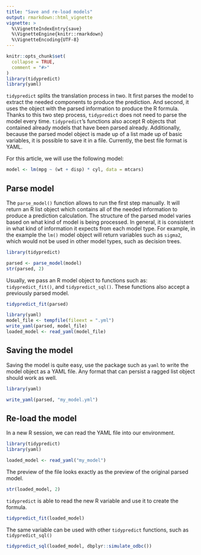 ```yaml
---
title: "Save and re-load models"
output: rmarkdown::html_vignette
vignette: >
  %\VignetteIndexEntry{save}
  %\VignetteEngine{knitr::rmarkdown}
  %\VignetteEncoding{UTF-8}
---
```


```r
knitr::opts_chunk$set(
  collapse = TRUE,
  comment = "#>"
)
library(tidypredict)
library(yaml)
```

`tidypredict` splits the translation process in two.  It first parses the model to extract the needed components to produce the prediction.  And second, it uses the object with the parsed information to produce the R formula. Thanks to this two step process, `tidypredict` does not need to parse the model every time.  `tidypredict`'s functions also accept R objects that contained already models that have been parsed already.  Additionally, because the parsed model object is made up of a list made up of basic variables, it is possible to save it in a file.  Currently, the best file format is YAML.

For this article, we will use the following model:

```r
model <- lm(mpg ~ (wt + disp) * cyl, data = mtcars)
```

## Parse model

The `parse_model()` function allows to run the first step manually.  It will return an R list object which contains all of the needed information to produce a prediction calculation.  The structure of the parsed model varies based on what kind of model is being processed.  In general, it is consistent in what kind of information it expects from each model type. For example, in the example the `lm()` model object will return variables such as `sigma2`,  which would not be used in other model types, such as decision trees.

```r
library(tidypredict)

parsed <- parse_model(model)
str(parsed, 2)
```

Usually, we pass an R model object to functions such as: `tidypredict_fit()`, and `tidypredict_sql()`.  These functions also accept a previously parsed model.

```r
tidypredict_fit(parsed)
```



```r
library(yaml)
model_file <- tempfile(fileext = ".yml")
write_yaml(parsed, model_file)
loaded_model <- read_yaml(model_file)
```

## Saving the model

Saving the model is quite easy, use the package such as `yaml` to write the model object as a YAML file.  Any format that can persist a ragged list object should work as well. 

```r
library(yaml)

write_yaml(parsed, "my_model.yml")
```

## Re-load the model

In a new R session, we can read the YAML file into our environment. 

```r
library(tidypredict)
library(yaml)

loaded_model <- read_yaml("my_model")
```

The preview of the file looks exactly as the preview of the original parsed model. 

```r
str(loaded_model, 2)
```

`tidypredict` is able to read the new R variable and use it to create the formula.  

```r
tidypredict_fit(loaded_model)
```

The same variable can be used with other `tidypredict` functions, such as `tidypredict_sql()`

```r
tidypredict_sql(loaded_model, dbplyr::simulate_odbc())
```


